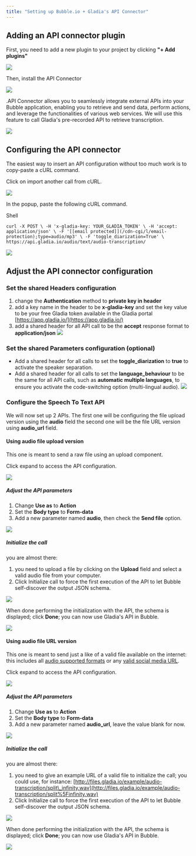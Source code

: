 ```yaml
---
title: "Setting up Bubble.io + Gladia's API Connector"
---
```


## Adding an API connector plugin

First, you need to add a new plugin to your project by clicking **"+ Add plugins"**

![](/images/reference/b58743e-image.png) 

 Then, install the API Connector

![](/images/reference/398e36c-image.png) 

.API Connector allows you to seamlessly integrate external APIs into your Bubble application, enabling you to retrieve and send data, perform actions, and leverage the functionalities of various web services. We will use this feature to call Gladia's pre-recorded API to retrieve transcription.

![](/images/reference/794bfd8-image.png) 

## Configuring the API connector

The easiest way to insert an API configuration without too much work is to copy-paste a cURL command.

Click on import another call from cURL.

![](/images/reference/06cf7a1-image.png) 

In the popup, paste the following cURL command.

Shell

`curl -X POST \
  -H 'x-gladia-key: YOUR_GLADIA_TOKEN' \
  -H 'accept: application/json' \
  -F '[[email protected]](/cdn-cgi/l/email-protection);type=audio/mp3' \
  -F 'toggle_diarization=True' \
  https://api.gladia.io/audio/text/audio-transcription/
`

![](/images/reference/1e63148-image.png) 

## Adjust the API connector configuration

### Set the shared Headers configuration

1. change the **Authentication** method to **private key in header**
2. add a key name in the header to be **x-gladia-key** and set the key value to be your free Gladia token available in the Gladia portal [https://app.gladia.io/](https://app.gladia.io/)
3. add a shared header for all API call to be the **accept** response format to **application/json**
![](/images/reference/5faa122-image.png) 

### Set the shared Parameters configuration (optional)

* Add a shared header for all calls to set the **toggle\_diarization** to **true** to activate the speaker separation.
* Add a shared header for all calls to set the **language\_behaviour** to be the same for all API calls, such as **automatic multiple languages**, to ensure you activate the code-switching option (multi-lingual audio).
![](/images/reference/2d02b70-image.png) 

### Configure the Speech To Text API

We will now set up 2 APIs. The first one will be configuring the file upload version using the **audio** field the second one will be the file URL version using **audio\_url** field.

#### Using audio file upload version

This one is meant to send a raw file using an upload component.

Click expand to access the API configuration.

![](/images/reference/956bbb1-image.png) 

##### Adjust the API parameters

1. Change **Use as** to **Action**
2. Set the **Body type** to **Form-data**
3. Add a new parameter named **audio**, then check the **Send file** option.

![](/images/reference/71614fa-image.png)

##### Initialize the call

you are almost there: 

1. you need to upload a file by clicking on the **Upload** field and select a valid audio file from your computer.
2. Click Initialize call to force the first execution of the API to let Bubble self-discover the output JSON schema.

![](/images/reference/a89d0be-image.png)

When done performing the initialization with the API, the schema is displayed; click **Done**; you can now use Gladia's API in Bubble.

![](/images/reference/8fdf405-image.png) 

#### Using audio file URL version

This one is meant to send just a like of a valid file available on the internet: this includes all [audio supported formats](/reference/supported-media-formats) or any [valid social media URL](/reference/supported-media-formats#supported-link-and-social-medias).

Click expand to access the API configuration.

![](/images/reference/956bbb1-image.png) 

##### Adjust the API parameters

1. Change **Use as** to **Action**
2. Set the **Body type** to **Form-data**
3. Add a new parameter named **audio\_url**, leave the value blank for now.

![](/images/reference/0722b8c-image.png)

##### Initialize the call

you are almost there: 

1. you need to give an example URL of a valid file to initialize the call; you could use, for instance: [http://files.gladia.io/example/audio-transcription/split\_infinity.wav](http://files.gladia.io/example/audio-transcription/split%5Finfinity.wav)
2. Click Initialize call to force the first execution of the API to let Bubble self-discover the output JSON schema.

![](/images/reference/e90a974-image.png)

When done performing the initialization with the API, the schema is displayed; click **Done**; you can now use Gladia's API in Bubble.

![](/images/reference/848cf42-image.png)